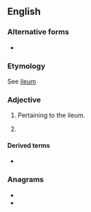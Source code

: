 ==English==

===Alternative forms===
* {{l|en|iliac}}

===Etymology===
See [[ileum]]

===Adjective===
{{en-adj|-}}

# {{label|en|anatomy}} Pertaining to the ileum.
# {{label|en|rare}} {{alternative spelling of|iliac|lang=en}}

====Derived terms====
* {{l|en|ileac passion}}

===Anagrams===
* {{l|en|Alice}}
* {{l|en|Celia}}